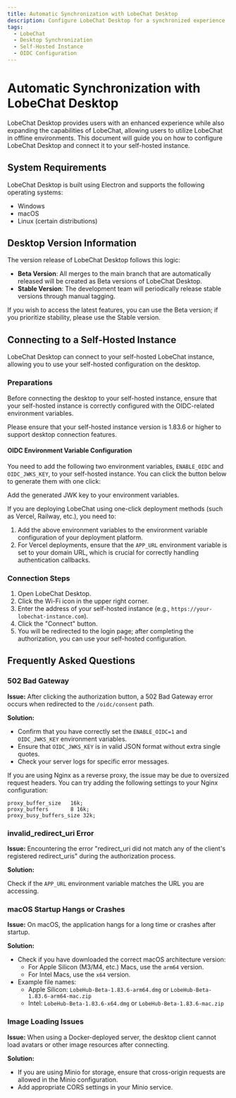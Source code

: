 ```yaml
---
title: Automatic Synchronization with LobeChat Desktop
description: Configure LobeChat Desktop for a synchronized experience
tags:
  - LobeChat
  - Desktop Synchronization
  - Self-Hosted Instance
  - OIDC Configuration
---
```


# Automatic Synchronization with LobeChat Desktop

LobeChat Desktop provides users with an enhanced experience while also expanding the capabilities of LobeChat, allowing users to utilize LobeChat in offline environments. This document will guide you on how to configure LobeChat Desktop and connect it to your self-hosted instance.

## System Requirements

LobeChat Desktop is built using Electron and supports the following operating systems:

- Windows
- macOS
- Linux (certain distributions)

## Desktop Version Information

The version release of LobeChat Desktop follows this logic:

- **Beta Version**: All merges to the main branch that are automatically released will be created as Beta versions of LobeChat Desktop.
- **Stable Version**: The development team will periodically release stable versions through manual tagging.

If you wish to access the latest features, you can use the Beta version; if you prioritize stability, please use the Stable version.

## Connecting to a Self-Hosted Instance

LobeChat Desktop can connect to your self-hosted LobeChat instance, allowing you to use your self-hosted configuration on the desktop.

### Preparations

Before connecting the desktop to your self-hosted instance, ensure that your self-hosted instance is correctly configured with the OIDC-related environment variables.

<Callout>
  Please ensure that your self-hosted instance version is 1.83.6 or higher to support desktop connection features.
</Callout>

#### OIDC Environment Variable Configuration

You need to add the following two environment variables, `ENABLE_OIDC` and `OIDC_JWKS_KEY`, to your self-hosted instance. You can click the button below to generate them with one click:

<OIDCJWKs />

Add the generated JWK key to your environment variables.

If you are deploying LobeChat using one-click deployment methods (such as Vercel, Railway, etc.), you need to:

1. Add the above environment variables to the environment variable configuration of your deployment platform.
2. For Vercel deployments, ensure that the `APP_URL` environment variable is set to your domain URL, which is crucial for correctly handling authentication callbacks.

### Connection Steps

1. Open LobeChat Desktop.
2. Click the Wi-Fi icon in the upper right corner.
3. Enter the address of your self-hosted instance (e.g., `https://your-lobechat-instance.com`).
4. Click the "Connect" button.
5. You will be redirected to the login page; after completing the authorization, you can use your self-hosted configuration.

## Frequently Asked Questions

### 502 Bad Gateway

**Issue:** After clicking the authorization button, a 502 Bad Gateway error occurs when redirected to the `/oidc/consent` path.

**Solution:**

- Confirm that you have correctly set the `ENABLE_OIDC=1` and `OIDC_JWKS_KEY` environment variables.
- Ensure that `OIDC_JWKS_KEY` is in valid JSON format without extra single quotes.
- Check your server logs for specific error messages.

If you are using Nginx as a reverse proxy, the issue may be due to oversized request headers. You can try adding the following settings to your Nginx configuration:

```nginx
proxy_buffer_size   16k;
proxy_buffers       8 16k;
proxy_busy_buffers_size 32k;
```

### invalid\_redirect\_uri Error

**Issue:** Encountering the error "redirect\_uri did not match any of the client's registered redirect\_uris" during the authorization process.

**Solution:**

Check if the `APP_URL` environment variable matches the URL you are accessing.

### macOS Startup Hangs or Crashes

**Issue:** On macOS, the application hangs for a long time or crashes after startup.

**Solution:**

- Check if you have downloaded the correct macOS architecture version:
  - For Apple Silicon (M3/M4, etc.) Macs, use the `arm64` version.
  - For Intel Macs, use the `x64` version.
- Example file names:
  - Apple Silicon: `LobeHub-Beta-1.83.6-arm64.dmg` or `LobeHub-Beta-1.83.6-arm64-mac.zip`
  - Intel: `LobeHub-Beta-1.83.6-x64.dmg` or `LobeHub-Beta-1.83.6-mac.zip`

### Image Loading Issues

**Issue:** When using a Docker-deployed server, the desktop client cannot load avatars or other image resources after connecting.

**Solution:**

- If you are using Minio for storage, ensure that cross-origin requests are allowed in the Minio configuration.
- Add appropriate CORS settings in your Minio service.
